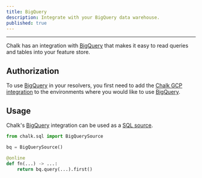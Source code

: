 ```yaml
---
title: BigQuery
description: Integrate with your BigQuery data warehouse.
published: true
---
```


---

Chalk has an integration with [BigQuery](https://cloud.google.com/bigquery)
that makes it easy to read queries and tables into your feature store.

## Authorization

To use [BigQuery](https://cloud.google.com/bigquery)
in your resolvers, you first need to add the
[Chalk GCP integration](/docs/gcp) to the environments
where you would like to use
[BigQuery](https://cloud.google.com/bigquery).

## Usage

Chalk's [BigQuery](https://cloud.google.com/bigquery)
integration can be used as a [SQL source](/docs/sql).

```py
from chalk.sql import BigQuerySource

bq = BigQuerySource()

@online
def fn(...) -> ...:
    return bq.query(...).first()
```
